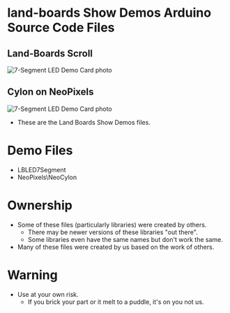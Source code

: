 = land-boards Show Demos Arduino Source Code Files =

== Land-Boards Scroll ==

<img src="http://land-boards.com/blwiki/images/6/63/LB_Scroll_IMG_5929_cropped_720px.JPG" alt="7-Segment LED Demo Card photo"></img>

== Cylon on NeoPixels ==

<img src="http://land-boards.com/blwiki/images/d/d9/NeoCylon_IMG_5913-720px.jpg" alt="7-Segment LED Demo Card photo"></img>

* These are the Land Boards Show Demos files.

= Demo Files =

* LBLED7Segment
* NeoPixels\NeoCylon

= Ownership =

* Some of these files (particularly libraries) were created by others.
** There may be newer versions of these libraries "out there".
** Some libraries even have the same names but don't work the same.
* Many of these files were created by us based on the work of others.

= Warning =

* Use at your own risk.
** If you brick your part or it melt to a puddle, it's on you not us.
